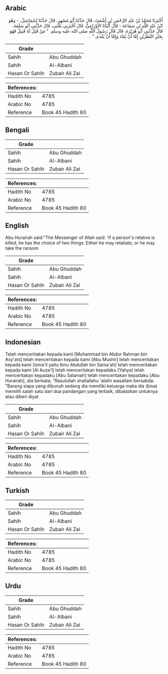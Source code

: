 ## Arabic


<div dir="rtl" lang="ar" style={{fontSize:'larger',backgroundColor:'#f8f9fa',padding:20}}>
أَخْبَرَنَا مُحَمَّدُ بْنُ عَبْدِ الرَّحْمَنِ بْنِ أَشْعَثَ، قَالَ حَدَّثَنَا أَبُو مُسْهِرٍ، قَالَ حَدَّثَنَا إِسْمَاعِيلُ، - وَهُوَ ابْنُ عَبْدِ اللَّهِ بْنِ سَمَاعَةَ - قَالَ أَنْبَأَنَا الأَوْزَاعِيُّ، قَالَ أَخْبَرَنِي يَحْيَى، قَالَ حَدَّثَنِي أَبُو سَلَمَةَ، قَالَ حَدَّثَنِي أَبُو هُرَيْرَةَ، قَالَ قَالَ رَسُولُ اللَّهِ صلى الله عليه وسلم ‏ "‏ مَنْ قُتِلَ لَهُ قَتِيلٌ فَهُوَ بِخَيْرِ النَّظَرَيْنِ إِمَّا أَنْ يُقَادَ وَإِمَّا أَنْ يُفْدَى ‏"‏ ‏.‏
</div>
<div style={{backgroundColor:'#f8f9fa',padding:20, marginBottom: 10}}><table> <thead> <tr> <th>Grade</th> <th></th> </tr> </thead> <tbody> <tr><td>Sahih</td><td>Abu Ghuddah</td></tr><tr><td>Sahih</td><td>Al-Albani</td></tr><tr><td>Hasan Or Sahih</td><td>Zubair Ali Zai</td></tr></tbody></table><table> <thead> <tr> <th>References:</th> <th></th> </tr> </thead> <tbody><tr><td>Hadith No</td><td>4785</td></tr><tr><td>Arabic No</td><td>4785</td></tr><tr><td>Reference</td><td>Book 45 Hadith 80</td></tr></tbody></table></div>

## Bengali


<div dir="ltr" lang="bn" style={{fontSize:'larger',backgroundColor:'#f8f9fa',padding:20}}>

</div>
<div style={{backgroundColor:'#f8f9fa',padding:20, marginBottom: 10}}><table> <thead> <tr> <th>Grade</th> <th></th> </tr> </thead> <tbody> <tr><td>Sahih</td><td>Abu Ghuddah</td></tr><tr><td>Sahih</td><td>Al-Albani</td></tr><tr><td>Hasan Or Sahih</td><td>Zubair Ali Zai</td></tr></tbody></table><table> <thead> <tr> <th>References:</th> <th></th> </tr> </thead> <tbody><tr><td>Hadith No</td><td>4785</td></tr><tr><td>Arabic No</td><td>4785</td></tr><tr><td>Reference</td><td>Book 45 Hadith 80</td></tr></tbody></table></div>

## English


<div dir="ltr" lang="en" style={{fontSize:'larger',backgroundColor:'#f8f9fa',padding:20}}>
Abu Hurairah said:"The Messenger of Allah said: 'If a person's relative is killed, he has the choice of two things: Either he may retaliate, or he may take the ransom
</div>
<div style={{backgroundColor:'#f8f9fa',padding:20, marginBottom: 10}}><table> <thead> <tr> <th>Grade</th> <th></th> </tr> </thead> <tbody> <tr><td>Sahih</td><td>Abu Ghuddah</td></tr><tr><td>Sahih</td><td>Al-Albani</td></tr><tr><td>Hasan Or Sahih</td><td>Zubair Ali Zai</td></tr></tbody></table><table> <thead> <tr> <th>References:</th> <th></th> </tr> </thead> <tbody><tr><td>Hadith No</td><td>4785</td></tr><tr><td>Arabic No</td><td>4785</td></tr><tr><td>Reference</td><td>Book 45 Hadith 80</td></tr></tbody></table></div>

## Indonesian


<div dir="ltr" lang="id" style={{fontSize:'larger',backgroundColor:'#f8f9fa',padding:20}}>
Telah menceritakan kepada kami [Muhammad bin Abdur Rahman bin Asy'ats] telah menceritakan kepada kami [Abu Mushir] telah menceritakan kepada kami [Isma'il yaitu Ibnu Abdullah bin Sama'ah] telah menceritakan kepada kami [Al Auza'I] telah menceritakan kepadaku [Yahya] telah menceritakan kepadaku [Abu Salamah] telah menceritakan kepadaku [Abu Hurairah], dia berkata; "Rasulullah shallallahu 'alaihi wasallam bersabda: "Barang siapa yang dibunuh sedang dia memiliki keluarga maka dia (bisa) memilih salah satu dari dua pandangan yang terbaik, dibalaskan untuknya atau diberi diyat
</div>
<div style={{backgroundColor:'#f8f9fa',padding:20, marginBottom: 10}}><table> <thead> <tr> <th>Grade</th> <th></th> </tr> </thead> <tbody> <tr><td>Sahih</td><td>Abu Ghuddah</td></tr><tr><td>Sahih</td><td>Al-Albani</td></tr><tr><td>Hasan Or Sahih</td><td>Zubair Ali Zai</td></tr></tbody></table><table> <thead> <tr> <th>References:</th> <th></th> </tr> </thead> <tbody><tr><td>Hadith No</td><td>4785</td></tr><tr><td>Arabic No</td><td>4785</td></tr><tr><td>Reference</td><td>Book 45 Hadith 80</td></tr></tbody></table></div>

## Turkish


<div dir="ltr" lang="tr" style={{fontSize:'larger',backgroundColor:'#f8f9fa',padding:20}}>

</div>
<div style={{backgroundColor:'#f8f9fa',padding:20, marginBottom: 10}}><table> <thead> <tr> <th>Grade</th> <th></th> </tr> </thead> <tbody> <tr><td>Sahih</td><td>Abu Ghuddah</td></tr><tr><td>Sahih</td><td>Al-Albani</td></tr><tr><td>Hasan Or Sahih</td><td>Zubair Ali Zai</td></tr></tbody></table><table> <thead> <tr> <th>References:</th> <th></th> </tr> </thead> <tbody><tr><td>Hadith No</td><td>4785</td></tr><tr><td>Arabic No</td><td>4785</td></tr><tr><td>Reference</td><td>Book 45 Hadith 80</td></tr></tbody></table></div>

## Urdu


<div dir="rtl" lang="ur" style={{fontSize:'larger',backgroundColor:'#f8f9fa',padding:20}}>

</div>
<div style={{backgroundColor:'#f8f9fa',padding:20, marginBottom: 10}}><table> <thead> <tr> <th>Grade</th> <th></th> </tr> </thead> <tbody> <tr><td>Sahih</td><td>Abu Ghuddah</td></tr><tr><td>Sahih</td><td>Al-Albani</td></tr><tr><td>Hasan Or Sahih</td><td>Zubair Ali Zai</td></tr></tbody></table><table> <thead> <tr> <th>References:</th> <th></th> </tr> </thead> <tbody><tr><td>Hadith No</td><td>4785</td></tr><tr><td>Arabic No</td><td>4785</td></tr><tr><td>Reference</td><td>Book 45 Hadith 80</td></tr></tbody></table></div>